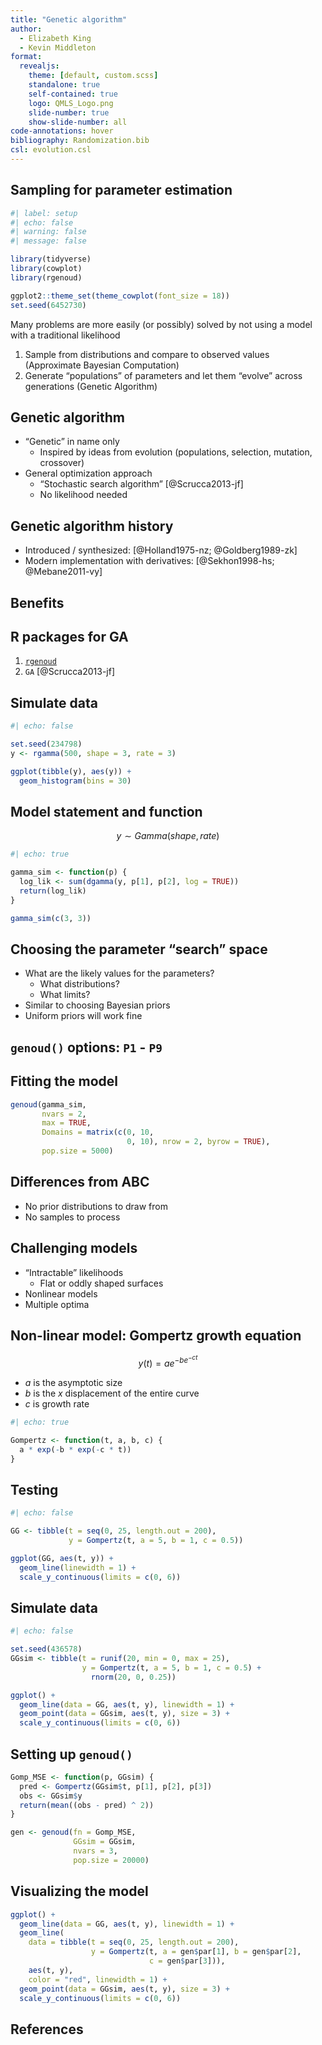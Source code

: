 ```yaml
---
title: "Genetic algorithm"
author:
  - Elizabeth King
  - Kevin Middleton
format:
  revealjs:
    theme: [default, custom.scss]
    standalone: true
    self-contained: true
    logo: QMLS_Logo.png
    slide-number: true
    show-slide-number: all
code-annotations: hover
bibliography: Randomization.bib
csl: evolution.csl
---
```



## Sampling for parameter estimation

```r
#| label: setup
#| echo: false
#| warning: false
#| message: false

library(tidyverse)
library(cowplot)
library(rgenoud)

ggplot2::theme_set(theme_cowplot(font_size = 18))
set.seed(6452730)
```

Many problems are more easily (or possibly) solved by not using a model with a traditional likelihood

1. Sample from distributions and compare to observed values (Approximate Bayesian Computation)
2. Generate "populations" of parameters and let them "evolve" across generations (Genetic Algorithm)


## Genetic algorithm

- "Genetic" in name only
    - Inspired by ideas from evolution (populations, selection, mutation, crossover)
- General optimization approach
    - "Stochastic search algorithm" [@Scrucca2013-jf]
    - No likelihood needed


## Genetic algorithm history

- Introduced / synthesized: [@Holland1975-nz; @Goldberg1989-zk]
- Modern implementation with derivatives: [@Sekhon1998-hs; @Mebane2011-vy]


## Benefits


## R packages for GA

1. [`rgenoud`](http://sekhon.berkeley.edu/rgenoud)
2. `GA` [@Scrucca2013-jf]


## Simulate data

```r
#| echo: false

set.seed(234798)
y <- rgamma(500, shape = 3, rate = 3)

ggplot(tibble(y), aes(y)) +
  geom_histogram(bins = 30)
```


## Model statement and function

$$y \sim Gamma(shape, rate)$$

```r
#| echo: true

gamma_sim <- function(p) {
  log_lik <- sum(dgamma(y, p[1], p[2], log = TRUE))
  return(log_lik)
}

gamma_sim(c(3, 3))
```


## Choosing the parameter "search" space

- What are the likely values for the parameters?
    - What distributions?
    - What limits?
- Similar to choosing Bayesian priors
- Uniform priors will work fine


## `genoud()` options: `P1` - `P9`


## Fitting the model

```r
genoud(gamma_sim,
       nvars = 2,
       max = TRUE,
       Domains = matrix(c(0, 10, 
                          0, 10), nrow = 2, byrow = TRUE),
       pop.size = 5000)
```


## Differences from ABC

- No prior distributions to draw from
- No samples to process


## Challenging models

- "Intractable" likelihoods
    - Flat or oddly shaped surfaces
- Nonlinear models
- Multiple optima


## Non-linear model: Gompertz growth equation

$$y(t) = a e^{-b e^{-c t}}$$

- *a* is the asymptotic size
- *b* is the $x$ displacement of the entire curve
- *c* is growth rate

```r
#| echo: true

Gompertz <- function(t, a, b, c) {
  a * exp(-b * exp(-c * t))
}

```


## Testing

```r
#| echo: false

GG <- tibble(t = seq(0, 25, length.out = 200),
             y = Gompertz(t, a = 5, b = 1, c = 0.5))

ggplot(GG, aes(t, y)) +
  geom_line(linewidth = 1) +
  scale_y_continuous(limits = c(0, 6))
```


## Simulate data

```r
#| echo: false

set.seed(436578)
GGsim <- tibble(t = runif(20, min = 0, max = 25),
                y = Gompertz(t, a = 5, b = 1, c = 0.5) +
                  rnorm(20, 0, 0.25))

ggplot() +
  geom_line(data = GG, aes(t, y), linewidth = 1) +
  geom_point(data = GGsim, aes(t, y), size = 3) +
  scale_y_continuous(limits = c(0, 6))
```


## Setting up `genoud()`

```r
Gomp_MSE <- function(p, GGsim) {
  pred <- Gompertz(GGsim$t, p[1], p[2], p[3])
  obs <- GGsim$y
  return(mean((obs - pred) ^ 2))
}

gen <- genoud(fn = Gomp_MSE,
              GGsim = GGsim,
              nvars = 3,
              pop.size = 20000)
```


## Visualizing the model

```r
ggplot() +
  geom_line(data = GG, aes(t, y), linewidth = 1) +
  geom_line(
    data = tibble(t = seq(0, 25, length.out = 200),
                  y = Gompertz(t, a = gen$par[1], b = gen$par[2],
                               c = gen$par[3])),
    aes(t, y),
    color = "red", linewidth = 1) +
  geom_point(data = GGsim, aes(t, y), size = 3) +
  scale_y_continuous(limits = c(0, 6))
```


## References

::: {#refs}
:::

